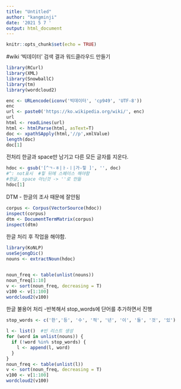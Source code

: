 ---
title: "Untitled"
author: "kangminji"
date: '2021 5 7 '
output: html_document
---

```{r setup, include=FALSE}
knitr::opts_chunk$set(echo = TRUE)
```
#wiki '빅데이터' 검색 결과 워드클라우드 만들기
```{r}
library(RCurl)
library(XML)
library(SnowballC)
library(tm)
library(wordcloud2)
```

```{r}
enc <- URLencode(iconv('빅데이터', 'cp949', 'UTF-8'))
enc
url <- paste0('https://ko.wikipedia.org/wiki/', enc)
url
html <- readLines(url)
html <- htmlParse(html, asText=T)
doc <- xpathSApply(html,'//p',xmlValue)
length(doc)
doc[1]
```

전처리
한글과 space만 남기고 다른 모든 글자를 지운다.
```{r}
hdoc <- gsub('[^ㄱ-ㅎ|ㅏ-ㅣ|가-힣 ]', '', doc)
#^: not표시  #힣 뒤에 스페이스 해야함
#한글, space 아닌것 -> ''로 만듦
hdoc[1]
```

DTM - 한글의 조사 때문에 잘안됨
```{r}
corpus <- Corpus(VectorSource(hdoc))
inspect(corpus)
dtm <- DocumentTermMatrix(corpus)
inspect(dtm)
```

한글 처리 후 작업을 해야함.
```{r}
library(KoNLP)
useSejongDic()
nouns <- extractNoun(hdoc)


noun_freq <- table(unlist(nouns))
noun_freq[1:10]
v <- sort(noun_freq, decreasing = T)
v100 <- v[1:100]
wordcloud2(v100)

```
한글 불용어 처리
 -반복해서 stop_words에 단어를 추가하면서 진행
```{r}
stop_words <- c('한','등', '수', '적', '년', '이', '들', '것', '있')

l <- list()  #빈 리스트 생성
for (word in unlist(nouns)) {
  if (!word %in% stop_words) {
    l <- append(l, word)
  }
}
noun_freq <- table(unlist(l))
v <- sort(noun_freq, decreasing = T)
v100 <- v[1:100]
wordcloud2(v100)
```


